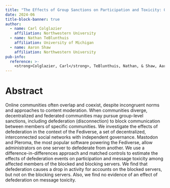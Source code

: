 ```yaml
---
title: "The Effects of Group Sanctions on Participation and Toxicity: Quasi-experimental Evidence from the Fediverse"
date: 2024-06
title-block-banner: true
author:
  - name: Carl Colglazier
    affiliation: Northwestern University
  - name: Nathan TeBlunthuis
    affiliation: University of Michigan
  - name: Aaron Shaw
    affiliation: Northwestern University
pub-info:
  reference: >-
    <strong>Colglazier, Carl</strong>, TeBlunthuis, Nathan, & Shaw, Aaron. "The Effects of Group Sanctions on Participation and Toxicity: Quasi-experimental Evidence from the Fediverse." In <em>Proceedings of the Sixteenth International AAAI Conference on Web and Social Media</em> 18. 2024.
---
```


# Abstract

Online communities often overlap and coexist, despite incongruent norms and approaches to content moderation. When communities diverge, decentralized and federated communities may pursue group-level sanctions, including defederation (disconnection) to block communication between members of specific communities. We investigate the effects of defederation in the context of the Fediverse, a set of decentralized, interconnected social networks with independent governance. Mastodon and Pleroma, the most popular software powering the Fediverse, allow administrators on one server to defederate from another. We use a difference-in-differences approach and matched controls to estimate the effects of defederation events on participation and message toxicity among affected members of the blocked and blocking servers. We find that defederation causes a drop in activity for accounts on the blocked servers, but not on the blocking servers. Also, we find no evidence of an effect of defederation on message toxicity.